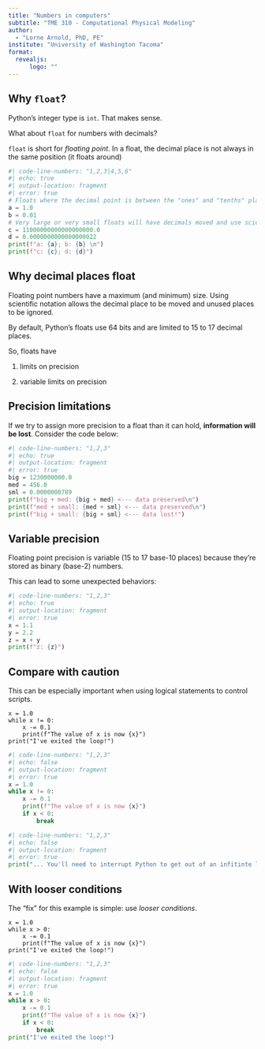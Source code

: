 ```yaml
---
title: "Numbers in computers"
subtitle: "TME 310 - Computational Physical Modeling"
author: 
  - "Lorne Arnold, PhD, PE"
institute: "University of Washington Tacoma"
format:
  revealjs:
      logo: ""
---
```


## Why `float`?
Python's integer type is `int`. That makes sense.

What about `float` for numbers with decimals?

:::{.fragment}
`float` is short for *floating point*. In a float, the decimal place is not always in the same position (it floats around)

```python
#| code-line-numbers: "1,2,3|4,5,6"
#| echo: true
#| output-location: fragment
#| error: true
# Floats where the decimal point is between the "ones" and "tenths" place
a = 1.0
b = 0.01
# Very large or very small floats will have decimals moved and use scientific notation:
c = 11000000000000000000.0
d = 0.0000000000000000022
print(f"a: {a}; b: {b} \n")
print(f"c: {c}; d: {d}")
```
:::

## Why decimal places float
Floating point numbers have a maximum (and minimum) size. 
Using scientific notation allows the decimal place to be moved and unused places to be ignored.

:::{.fragment}
By default, Python's floats use 64 bits and are limited to 15 to 17 decimal places.
:::

:::{.fragment}
So, floats have

::: incremental
1. limits on precision

2. variable limits on precision
:::

:::


## Precision limitations
If we try to assign more precision to a float than it can hold, **information will be lost**.
Consider the code below:

:::{.fragment}

```python
#| code-line-numbers: "1,2,3"
#| echo: true
#| output-location: fragment
#| error: true
big = 1230000000.0
med = 456.0
sml = 0.0000000789
print(f"big + med: {big + med} <--- data preserved\n")
print(f"med + small: {med + sml} <--- data preserved\n")
print(f"big + small: {big + sml} <--- data lost!")

```
:::

## Variable precision
Floating point precision is variable (15 to 17 base-10 places) because they're stored as binary (base-2) numbers.

:::{.fragment}

This can lead to some unexpected behaviors:

```python
#| code-line-numbers: "1,2,3"
#| echo: true
#| output-location: fragment
#| error: true
x = 1.1
y = 2.2
z = x + y
print(f"z: {z}")
```
:::


## Compare with caution
This can be especially important when using logical statements to control scripts.

```.python
x = 1.0
while x != 0:
    x -= 0.1
    print(f"The value of x is now {x}")
print("I've exited the loop!")
```

:::{.fragment}
```python
#| code-line-numbers: "1,2,3"
#| echo: false
#| output-location: fragment
#| error: true
x = 1.0
while x != 0:
    x -= 0.1
    print(f"The value of x is now {x}")
    if x < 0:
        break
```
:::

:::{.fragment}
```python
#| code-line-numbers: "1,2,3"
#| echo: false
#| output-location: fragment
#| error: true
print("... You'll need to interrupt Python to get out of an infitinte loop!")
```
:::

## With looser conditions
The "fix" for this example is simple: use *looser conditions*.

```.python
x = 1.0
while x > 0:
    x -= 0.1
    print(f"The value of x is now {x}")
print("I've exited the loop!")
```

:::{.fragment}
```python
#| code-line-numbers: "1,2,3"
#| echo: false
#| output-location: fragment
#| error: true
x = 1.0
while x > 0:
    x -= 0.1
    print(f"The value of x is now {x}")
    if x < 0:
        break
print("I've exited the loop!")
```
:::








